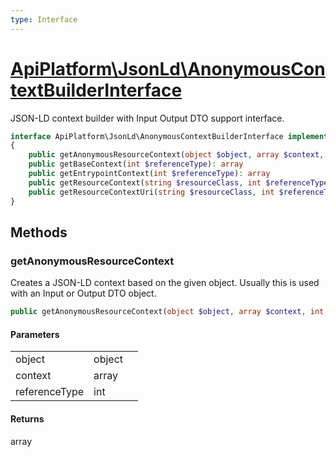 ```yaml
---
type: Interface
---
```


# [ApiPlatform\JsonLd\AnonymousContextBuilderInterface](/docs/vmain/reference/JsonLd/AnonymousContextBuilderInterface)

JSON-LD context builder with Input Output DTO support interface.


```php
interface ApiPlatform\JsonLd\AnonymousContextBuilderInterface implements `<a href="/docs/vmain/reference/JsonLd/ContextBuilderInterface">ApiPlatform\JsonLd\ContextBuilderInterface</a>`
{
    public getAnonymousResourceContext(object $object, array $context, int $referenceType): array
    public getBaseContext(int $referenceType): array
    public getEntrypointContext(int $referenceType): array
    public getResourceContext(string $resourceClass, int $referenceType): array
    public getResourceContextUri(string $resourceClass, int $referenceType): string
}
```
## Methods

### getAnonymousResourceContext

Creates a JSON-LD context based on the given object.
Usually this is used with an Input or Output DTO object.

```php
public getAnonymousResourceContext(object $object, array $context, int $referenceType): array
```

#### Parameters

<table><tbody>
<tr><td>object</td><td>object</td><td></td></tr><tr><td>context</td><td>array</td><td></td></tr><tr><td>referenceType</td><td>int</td><td></td></tr>
</tbody>
</table>

#### Returns

array
